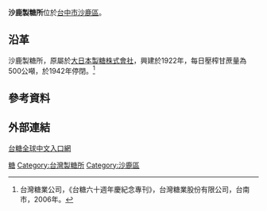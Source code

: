 {{expand|time=2010-08-23T15:01:10+00:00}}
'''沙鹿製糖所'''位於[[台中市|台中市]][[沙鹿區|沙鹿區]]。
 
== 沿革 ==

沙鹿製糖所，原屬於[[大日本製糖株式會社|大日本製糖株式會社]]，興建於1922年，每日壓榨甘蔗量為500公噸，於1942年停閉。<ref name="台糖六十週年慶紀念專刊">台灣糖業公司，《台糖六十週年慶紀念專刊》，台灣糖業股份有限公司，台南市，2006年。</ref>

== 參考資料 ==
{{reflist|2}}

== 外部連結 ==
[http://www.taisugar.com.tw/chinese/index.aspx 台糖全球中文入口網] {{Wayback|url=http://www.taisugar.com.tw/chinese/index.aspx |date=20100829110525 }}

[[Category:台中市已拆除建築物|糖]]
[[Category:台灣製糖所|Category:台灣製糖所]]
[[Category:沙鹿區|Category:沙鹿區]]
